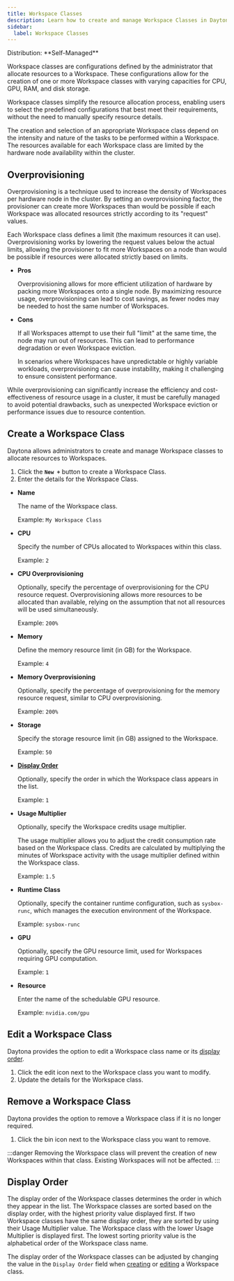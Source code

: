 ```yaml
---
title: Workspace Classes
description: Learn how to create and manage Workspace Classes in Daytona.
sidebar:
  label: Workspace Classes
---
```



<Label>
  Distribution: **Self-Managed**
</Label>

Workspace classes are configurations defined by the administrator that allocate resources to a Workspace. These configurations allow for the creation of one or more Workspace classes with varying capacities for CPU, GPU, RAM, and disk storage.

Workspace classes simplify the resource allocation process, enabling users to select the predefined configurations that best meet their requirements, without the need to manually specify resource details.

The creation and selection of an appropriate Workspace class depend on the intensity and nature of the tasks to be performed within a Workspace. The resources available for each Workspace class are limited by the hardware node availability within the cluster.

## Overprovisioning

Overprovisioning is a technique used to increase the density of Workspaces per hardware node in the cluster. By setting an overprovisioning factor, the provisioner can create more Workspaces than would be possible if each Workspace was allocated resources strictly according to its "request" values.

Each Workspace class defines a limit (the maximum resources it can use). Overprovisioning works by lowering the request values below the actual limits, allowing the provisioner to fit more Workspaces on a node than would be possible if resources were allocated strictly based on limits.

- **Pros**

  Overprovisioning allows for more efficient utilization of hardware by packing more Workspaces onto a single node. By maximizing resource usage, overprovisioning can lead to cost savings, as fewer nodes may be needed to host the same number of Workspaces.

- **Cons**

  If all Workspaces attempt to use their full "limit" at the same time, the node may run out of resources. This can lead to performance degradation or even Workspace eviction.

  In scenarios where Workspaces have unpredictable or highly variable workloads, overprovisioning can cause instability, making it challenging to ensure consistent performance.

While overprovisioning can significantly increase the efficiency and cost-effectiveness of resource usage in a cluster, it must be carefully managed to avoid potential drawbacks, such as unexpected Workspace eviction or performance issues due to resource contention.

## Create a Workspace Class

Daytona allows administrators to create and manage Workspace classes to allocate resources to Workspaces.

1. Click the **`New +`** button to create a Workspace Class.
2. Enter the details for the Workspace Class.

- **Name**

    The name of the Workspace class.

    Example: `My Workspace Class`

- **CPU**

    Specify the number of CPUs allocated to Workspaces within this class.

    Example: `2`

- **CPU Overprovisioning**

    Optionally, specify the percentage of overprovisioning for the CPU resource request. Overprovisioning allows more resources to be allocated than available, relying on the assumption that not all resources will be used simultaneously.

    Example: `200%`

- **Memory**

    Define the memory resource limit (in GB) for the Workspace.

    Example: `4`

- **Memory Overprovisioning**

    Optionally, specify the percentage of overprovisioning for the memory resource request, similar to CPU overprovisioning.

    Example: `200%`

- **Storage**

    Specify the storage resource limit (in GB) assigned to the Workspace.

    Example: `50`

- [**Display Order**](#display-order)

    Optionally, specify the order in which the Workspace class appears in the list.

    Example: `1`

- **Usage Multiplier**

    Optionally, specify the Workspace credits usage multiplier.
    
    The usage multiplier allows you to adjust the credit consumption rate based on the Workspace class. Credits are calculated by multiplying the minutes of Workspace activity with the usage multiplier defined within the Workspace class.

    Example: `1.5`

- **Runtime Class**

    Optionally, specify the container runtime configuration, such as `sysbox-runc`, which manages the execution environment of the Workspace.
  
    Example: `sysbox-runc`

- **GPU**

    Optionally, specify the GPU resource limit, used for Workspaces requiring GPU computation.

    Example: `1`

- **Resource**

    Enter the name of the schedulable GPU resource.

    Example: `nvidia.com/gpu`

## Edit a Workspace Class

Daytona provides the option to edit a Workspace class name or its [display order](#display-order).

1. Click the edit icon next to the Workspace class you want to modify.
2. Update the details for the Workspace class.

## Remove a Workspace Class

Daytona provides the option to remove a Workspace class if it is no longer required.

1. Click the bin icon next to the Workspace class you want to remove.

:::danger
Removing the Workspace class will prevent the creation of new Workspaces within that class. Existing Workspaces will not be affected.
:::

## Display Order

The display order of the Workspace classes determines the order in which they appear in the list. The Workspace classes are sorted based on the display order, with the highest priority value displayed first. If two Workspace classes have the same display order, they are sorted by using their Usage Multiplier value. The Workspace class with the lower Usage Multiplier is displayed first. The lowest sorting priority value is the alphabetical order of the Workspace class name.

The display order of the Workspace classes can be adjusted by changing the value in the `Display Order` field when [creating](#create-a-workspace-class) or [editing](#edit-a-workspace-class) a Workspace class.